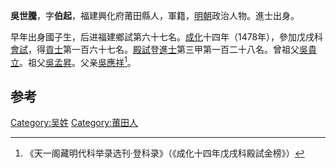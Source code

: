 '''吳世騰'''，字'''伯起'''，福建興化府莆田縣人，軍籍，[[明朝|明朝]]政治人物。進士出身。

早年出身國子生，后进福建鄉試第六十七名。[[成化|成化]]十四年（1478年），參加戊戌科[[會試|會試]]，得[[貢士|貢士]]第一百六十七名。[[殿試|殿試]]登[[進士|進士]]第三甲第一百二十八名。曾祖父[[吳貴立|吳貴立]]。祖父[[吳孟昇|吳孟昇]]。父亲[[吳應祥|吳應祥]]<ref>《天一阁藏明代科举录选刊·登科录》（《成化十四年戊戌科殿試金榜》）</ref>。

==参考==
{{reflist}}
{{明朝人物小作品}}
{{成化十四年戊戌科殿試金榜}}

[[Category:吴姓|Category:吴姓]]
[[Category:莆田人|Category:莆田人]]